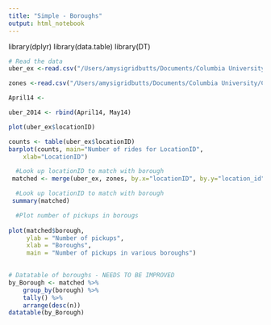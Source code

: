 ```yaml
---
title: "Simple - Boroughs"
output: html_notebook
---
```


library(dplyr)
library(data.table)
library(DT)

```r
# Read the data
uber_ex <-read.csv("/Users/amysigridbutts/Documents/Columbia University/Courses/Introduction to Data Science/Project/Uber_example.csv")

zones <-read.csv("/Users/amysigridbutts/Documents/Columbia University/Courses/Introduction to Data Science/Project/taxi-zone-lookup-with-ntacode.csv")

April14 <-

uber_2014 <- rbind(April14, May14)

```                           

```r

plot(uber_ex$locationID)

```

```r
counts <- table(uber_ex$locationID)
barplot(counts, main="Number of rides for LocationID", 
  	xlab="LocationID")
```

```r
  #Look up locationID to match with borough
 matched <- merge(uber_ex, zones, by.x="locationID", by.y="location_id")

```

```r
  #Look up locationID to match with borough
 summary(matched)

```

```r
  #Plot number of pickups in borougs
 
plot(matched$borough, 
     ylab = "Number of pickups",
     xlab = "Boroughs",
     main = "Number of pickups in various boroughs")
 

```

```r
# Datatable of boroughs - NEEDS TO BE IMPROVED
by_Borough <- matched %>%
    group_by(borough) %>%
    tally() %>%
    arrange(desc(n))
datatable(by_Borough)

```